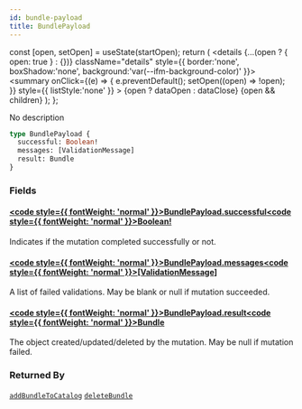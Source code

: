 ```yaml
---
id: bundle-payload
title: BundlePayload
---
```









  const [open, setOpen] = useState(startOpen);
  return (
    <details {...(open ? { open: true } : {})} className="details" style={{ border:'none', boxShadow:'none', background:'var(--ifm-background-color)' }}>
      <summary
        onClick={(e) => {
          e.preventDefault();
          setOpen((open) => !open);
        }}
        style={{ listStyle:'none' }}
      >
      {open ? dataOpen : dataClose}
      </summary>
      {open && children}
    </details>
  );
};








No description


```graphql
type BundlePayload {
  successful: Boolean!
  messages: [ValidationMessage]
  result: Bundle
}
```




### Fields

#### [<code style={{ fontWeight: 'normal' }}>BundlePayload.<b>successful</b></code>](#)<Bullet />[<code style={{ fontWeight: 'normal' }}><b>Boolean!</b></code>](/swapi/types/scalars/boolean.mdx) <Badge class="badge badge--secondary badge--non_null" text="non-null"/> <Badge class="badge badge--secondary " text="scalar"/> 
Indicates if the mutation completed successfully or not.


#### [<code style={{ fontWeight: 'normal' }}>BundlePayload.<b>messages</b></code>](#)<Bullet />[<code style={{ fontWeight: 'normal' }}><b>[ValidationMessage]</b></code>](/swapi/types/objects/validation-message.mdx) <Badge class="badge badge--secondary " text="list"/> <Badge class="badge badge--secondary " text="object"/> 
A list of failed validations. May be blank or null if mutation succeeded.


#### [<code style={{ fontWeight: 'normal' }}>BundlePayload.<b>result</b></code>](#)<Bullet />[<code style={{ fontWeight: 'normal' }}><b>Bundle</b></code>](/swapi/types/objects/bundle.mdx) <Badge class="badge badge--secondary " text="object"/> 
The object created/updated/deleted by the mutation. May be null if mutation failed.






### Returned By

[`addBundleToCatalog`](/swapi/operations/mutations/add-bundle-to-catalog.mdx)  <Badge class="badge badge--secondary badge--relation" text="mutation"/><Bullet />[`deleteBundle`](/swapi/operations/mutations/delete-bundle.mdx)  <Badge class="badge badge--secondary badge--relation" text="mutation"/>